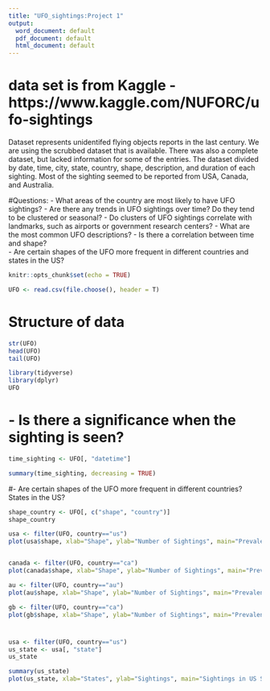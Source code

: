 ```yaml
---
title: "UFO_sightings:Project 1"
output:
  word_document: default
  pdf_document: default
  html_document: default
---
```

# data set is from Kaggle - https://www.kaggle.com/NUFORC/ufo-sightings

Dataset represents unidentifed flying objects reports in the last century. We are using the scrubbed dataset that is available. There was also a complete dataset, but lacked information for some of the entries. The dataset divided by date, time, city, state, country, shape, description, and duration of each sighting. Most of the sighting seemed to be reported from USA, Canada, and Australia. 

#Questions: 
- What areas of the country are most likely to have UFO sightings?
- Are there any trends in UFO sightings over time? Do they tend to be clustered or seasonal?
- Do clusters of UFO sightings correlate with landmarks, such as airports or government research centers?
- What are the most common UFO descriptions?
- Is there a correlation between time and shape?  
- Are certain shapes of the UFO more frequent in different countries and states in the US? 


```r
knitr::opts_chunk$set(echo = TRUE)
```

```r
UFO <- read.csv(file.choose(), header = T)
```

# Structure of data
```r
str(UFO)
head(UFO)
tail(UFO)
```

```r
library(tidyverse)
library(dplyr)
UFO

```
# - Is there a significance when the sighting is seen? 
```r
time_sighting <- UFO[, "datetime"]

summary(time_sighting, decreasing = TRUE)

```

#- Are certain shapes of the UFO more frequent in different countries? States in the US? 

```r
shape_country <- UFO[, c("shape", "country")]
shape_country
```

```r
usa <- filter(UFO, country=="us")
plot(usa$shape, xlab="Shape", ylab="Number of Sightings", main="Prevalent UFO Shapes in the USA")


canada <- filter(UFO, country=="ca")
plot(canada$shape, xlab="Shape", ylab="Number of Sightings", main="Prevalent UFO Shapes in the Canada")

au <- filter(UFO, country=="au")
plot(au$shape, xlab="Shape", ylab="Number of Sightings", main="Prevalent UFO Shapes in the Australia")

gb <- filter(UFO, country=="ca")
plot(gb$shape, xlab="Shape", ylab="Number of Sightings", main="Prevalent UFO Shapes in the Great Britian")

```
# 
```r
usa <- filter(UFO, country=="us")
us_state <- usa[, "state"]
us_state

summary(us_state)
plot(us_state, xlab="States", ylab="Sightings", main="Sightings in US States")
```




